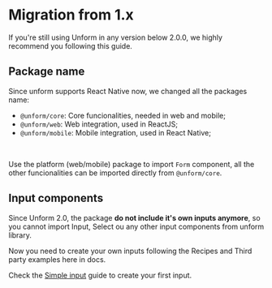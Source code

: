 # Migration from 1.x

If you're still using Unform in any version below 2.0.0, we highly recommend you following this guide.

## Package name

Since unform supports React Native now, we changed all the packages name:

- `@unform/core`: Core funcionalities, needed in web and mobile;
- `@unform/web`: Web integration, used in ReactJS;
- `@unform/mobile`: Mobile integration, used in React Native;

<br />

Use the platform (web/mobile) package to import `Form` component, all the other funcionalities can be imported directly from `@unform/core`.

## Input components

Since Unform 2.0, the package **do not include it's own inputs anymore**, so you cannot import Input, Select ou any other input components from unform library.

Now you need to create your own inputs following the Recipes and Third party examples here in docs.

Check the [Simple input](/recipes/simple-input) guide to create your first input.

